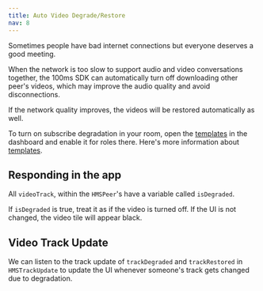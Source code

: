 ```yaml
---
title: Auto Video Degrade/Restore
nav: 8
---
```


Sometimes people have bad internet connections but everyone deserves a good meeting.

When the network is too slow to support audio and video conversations together, the 100ms SDK can automatically turn off downloading other peer's videos, which may improve the audio quality and avoid disconnections.

If the network quality improves, the videos will be restored automatically as well.

To turn on subscribe degradation in your room, open the [templates](https://dashboard.100ms.live/templates) in the dashboard and enable it for roles there. Here's more information about [templates](foundation/templates-and-roles).


## Responding in the app

All `videoTrack`, within the `HMSPeer`'s have a variable called `isDegraded`.

If `isDegraded` is true, treat it as if the video is turned off. If the UI is not changed, the video tile will appear black.

## Video Track Update

We can listen to the track update of `trackDegraded` and `trackRestored` in `HMSTrackUpdate` to update the UI whenever someone's track gets changed due to degradation.
